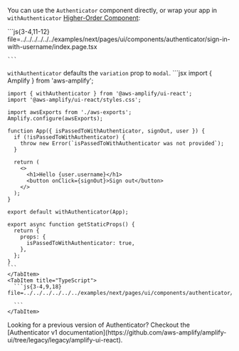 
You can use the `Authenticator` component directly, or wrap your app in `withAuthenticator`
[Higher-Order Component](https://reactjs.org/docs/higher-order-components.html):

<Tabs>
  <TabItem title="Authenticator">
    ```js{3-4,11-12} file=../../../../../../examples/next/pages/ui/components/authenticator/sign-in-with-username/index.page.tsx

    ```
  </TabItem>
  <TabItem title="withAuthenticator">

`withAuthenticator` defaults the `variation` prop to `modal`.
  <Tabs>
    <TabItem title="Javascript">
    ```jsx
    import { Amplify } from 'aws-amplify';

    import { withAuthenticator } from '@aws-amplify/ui-react';
    import '@aws-amplify/ui-react/styles.css';

    import awsExports from './aws-exports';
    Amplify.configure(awsExports);

    function App({ isPassedToWithAuthenticator, signOut, user }) {
      if (!isPassedToWithAuthenticator) {
        throw new Error(`isPassedToWithAuthenticator was not provided`);
      }

      return (
        <>
          <h1>Hello {user.username}</h1>
          <button onClick={signOut}>Sign out</button>
        </>
      );
    }

    export default withAuthenticator(App);

    export async function getStaticProps() {
      return {
        props: {
          isPassedToWithAuthenticator: true,
        },
      };
    }
    ```
    </TabItem>
    <TabItem title="TypeScript">
      ```js{3-4,9,18} file=../../../../../../examples/next/pages/ui/components/authenticator/withAuthenticator/index.page.tsx

      ```
    </TabItem>
  </Tabs>
  </TabItem>
</Tabs>

<Alert role="none" variation="info" heading="React Authenticator v1">
  Looking for a previous version of Authenticator? Checkout the [Authenticator
  v1
  documentation](https://github.com/aws-amplify/amplify-ui/tree/legacy/legacy/amplify-ui-react).
</Alert>
